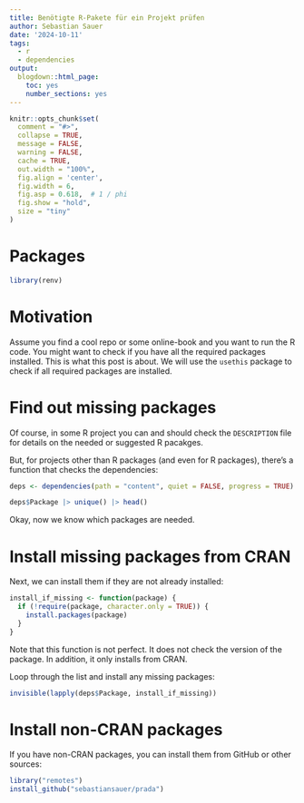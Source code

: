 ```yaml
---
title: Benötigte R-Pakete für ein Projekt prüfen
author: Sebastian Sauer
date: '2024-10-11'
tags:
  - r
  - dependencies
output:
  blogdown::html_page:
    toc: yes
    number_sections: yes
---
```




```r
knitr::opts_chunk$set(
  comment = "#>",
  collapse = TRUE,
  message = FALSE,
  warning = FALSE,
  cache = TRUE,
  out.width = "100%",
  fig.align = 'center',
  fig.width = 6,
  fig.asp = 0.618,  # 1 / phi
  fig.show = "hold",
  size = "tiny"
)
```


# Packages

```r
library(renv)
```



# Motivation


Assume you find a cool repo or some online-book and you want to run the R code. 
You might want to check if you have all the required packages installed. 
This is what this post is about. We will use the `usethis` package to check if all required packages are installed.


# Find out missing packages

Of course, in some R project you can and should check the `DESCRIPTION` file for details on the needed or suggested R pacakges.




But, for projects other than R packages (and even for R packages),
there's a function that checks the dependencies:

```r
deps <- dependencies(path = "content", quiet = FALSE, progress = TRUE)

deps$Package |> unique() |> head()
```




Okay, now we know which packages are needed.

# Install missing packages from CRAN


Next, we can install them if they are not already installed:


```r
install_if_missing <- function(package) {
  if (!require(package, character.only = TRUE)) {
    install.packages(package)
  }
}
```


Note that this function is not perfect. It does not check the version of the package.
In addition, it only installs from CRAN.



Loop through the list and install any missing packages:


```r
invisible(lapply(deps$Package, install_if_missing))
```



# Install non-CRAN packages

If you have non-CRAN packages, you can install them from GitHub or other sources:

```r
library("remotes")
install_github("sebastiansauer/prada")
```





